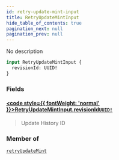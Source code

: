 ```yaml
---
id: retry-update-mint-input
title: RetryUpdateMintInput
hide_table_of_contents: true
pagination_next: null
pagination_prev: null
---
```








No description

```graphql
input RetryUpdateMintInput {
  revisionId: UUID!
}
```


### Fields

#### [<code style={{ fontWeight: 'normal' }}>RetryUpdateMintInput.<b>revisionId</b></code>](#)<Bullet />[`UUID!`](/api/scalars/uuid) <Badge class="secondary" text="non-null"/> <Badge class="secondary" text="scalar"/>
> Update History ID
> 



### Member of

[`retryUpdateMint`](/api/mutations/retry-update-mint)  <Badge class="secondary" text="mutation"/>



